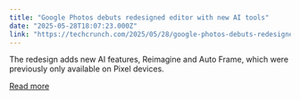 ```yaml
---
title: "Google Photos debuts redesigned editor with new AI tools"
date: "2025-05-28T18:07:23.000Z"
link: "https://techcrunch.com/2025/05/28/google-photos-debuts-redesigned-editor-with-new-ai-tools/"
---
```


The redesign adds new AI features, Reimagine and Auto Frame, which were previously only available on Pixel devices.

[Read more](https://techcrunch.com/2025/05/28/google-photos-debuts-redesigned-editor-with-new-ai-tools/)

